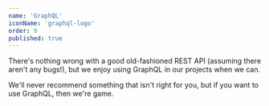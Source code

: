 ```yaml
---
name: 'GraphQL'
iconName: 'graphql-logo'
order: 9
published: true
---
```


There's nothing wrong with a good old-fashioned REST API (assuming there aren't any bugs!), but we enjoy using GraphQL in our projects when we can.

We'll never recommend something that isn't right for you, but if you want to use GraphQL, then we're game.

